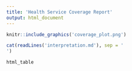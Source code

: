 ```yaml
---
title: 'Health Service Coverage Report'
output: html_document
---
```


```r
knitr::include_graphics('coverage_plot.png')
```

```r
cat(readLines('interpretation.md'), sep = '
')
```

```r
html_table
```
